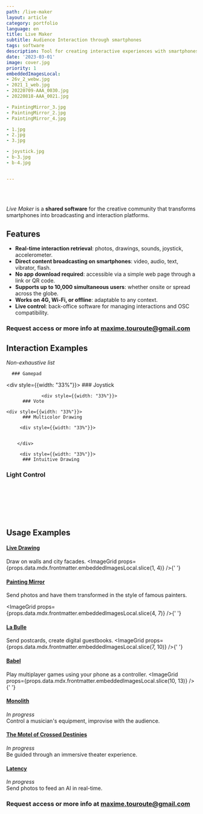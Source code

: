 ```yaml
---
path: /live-maker
layout: article
category: portfolio
language: en
title: Live Maker
subtitle: Audience Interaction through smartphones
tags: software
description: Tool for creating interactive experiences with smartphones
date: '2023-03-01'
image: cover.jpg
priority: 1
embeddedImagesLocal:
- 26v_2_webw.jpg
- 2021_1_web.jpg
- 20220709-AAA_0030.jpg
- 20220818-AAA_0021.jpg

- PaintingMirror_3.jpg 
- PaintingMirror_2.jpg
- PaintingMirror_4.jpg

- 1.jpg
- 2.jpg
- 3.jpg

- joystick.jpg
- b-3.jpg
- b-4.jpg 


---
```


<br/>
<br/>

_Live Maker_ is a **shared software** for the creative community that transforms smartphones into broadcasting and interaction platforms.


## Features

* **Real-time interaction retrieval**: photos, drawings, sounds, joystick, accelerometer.
* **Direct content broadcasting on smartphones**: video, audio, text, vibrator, flash.
* **No app download required**: accessible via a simple web page through a link or QR code.
* **Supports up to 10,000 simultaneous users**: whether onsite or spread across the globe.
* **Works on 4G, Wi-Fi, or offline**: adaptable to any context.
* **Live control**: back-office software for managing interactions and OSC compatibility.


### Request access or more info at [maxime.touroute@gmail.com](mailto:maxime.touroute@gmail.com)


## Interaction Examples
_Non-exhaustive list_

<div style={{backgroundColor: '', display: 'flex', flexDirection: 'row', alignItems: 'center', justifyContent: 'space-between'}}>
      <div style={{width: "33%"}}>

      ### Gamepad

<ResponsiveIframe
  src="https://youtube.com/embed/5J16GKME4SE"
  width="1080"
  height="1920"
/>
        </div> 
              <div style={{width: "33%"}}>
       ### Joystick
<ResponsiveIframe
  src="https://youtube.com/embed/bzQ6nPaoRfI"
  width="1080"
  height="1920"
/>
        </div> 

     
                 <div style={{width: "33%"}}>
          ### Vote
<ResponsiveIframe
  src="https://youtube.com/embed/UkP0KwxRn7M"
  width="1080"
  height="1920"
/>
        </div> 
        
</div>

<div style={{backgroundColor: '', display: 'flex', flexDirection: 'row', alignItems: 'center', justifyContent: 'space-between'}}>

    <div style={{width: "33%"}}>
          ### Multicolor Drawing
<ResponsiveIframe
  src="https://youtube.com/embed/vRFPCrcx5xU"
  width="1080"
  height="1920"
/>
        </div> 

         <div style={{width: "33%"}}>
          

        </div> 

         <div style={{width: "33%"}}>
          ### Intuitive Drawing
<ResponsiveIframe
  src="https://youtube.com/embed/udvb6tbj2CA"
  width="1080"
  height="1920"
/>
        </div> 

</div>

 ### Light Control
<ResponsiveIframe
  src="https://youtube.com/embed/KMXblserA1g"
  width="1920"
  height="1080"
/>


<br/>
<br/>
<br/>
<br/>
<br/>

## Usage Examples

#### [Live Drawing](/livedrawing)
Draw on walls and city facades.
<ImageGrid props={props.data.mdx.frontmatter.embeddedImagesLocal.slice(1, 4)} />{' '}

#### [Painting Mirror]()
Send photos and have them transformed in the style of famous painters.

<ImageGrid props={props.data.mdx.frontmatter.embeddedImagesLocal.slice(4, 7)} />{' '}


#### [La Bulle](/la-bulle)
Send postcards, create digital guestbooks.
<ImageGrid props={props.data.mdx.frontmatter.embeddedImagesLocal.slice(7, 10)} />{' '}


#### [Babel](/babel)
Play multiplayer games using your phone as a controller.
<ImageGrid props={props.data.mdx.frontmatter.embeddedImagesLocal.slice(10, 13)} />{' '}

#### [Monolith](/monolith)
_In progress_  
Control a musician's equipment, improvise with the audience.

#### [The Motel of Crossed Destinies](/motel-destins-croises)
_In progress_  
Be guided through an immersive theater experience.

#### [Latency](/latency)
_In progress_  
Send photos to feed an AI in real-time.


### Request access or more info at [maxime.touroute@gmail.com](mailto:maxime.touroute@gmail.com)
